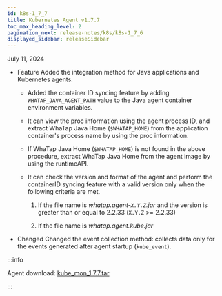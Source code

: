 ```yaml
---
id: k8s-1_7_7
title: Kubernetes Agent v1.7.7
toc_max_heading_level: 2
pagination_next: release-notes/k8s/k8s-1_7_6
displayed_sidebar: releaseSidebar
---
```


July 11, 2024

- <Status>Feature</Status> Added the integration method for Java applications and Kubernetes agents.

  - Added the container ID syncing feature by adding `WHATAP_JAVA_AGENT_PATH` value to the Java agent container environment variables.

  - It can view the proc information using the agent process ID, and extract WhaTap Java Home (`$WHATAP_HOME`) from the application container's process name by using the proc information.

  - If WhaTap Java Home (`$WHATAP_HOME`) is not found in the above procedure, extract WhaTap Java Home from the agent image by using the runtimeAPI.

  - It can check the version and format of the agent and perform the containerID syncing feature with a valid version only when the following criteria are met.

    1. If the file name is *whatap.agent-`X.Y.Z`.jar* and the version is greater than or equal to 2.2.33 (`X.Y.Z` >= 2.2.33)

    2. If the file name is *whatap.agent.kube.jar*

- <Status>Changed</Status> Changed the event collection method: collects data only for the events generated after agent startup (`kube_event`).

:::info

Agent download: [kube_mon_1.7.7.tar](https://repo.whatap.io/docker/kube_mon_1.7.7.tar)

:::
